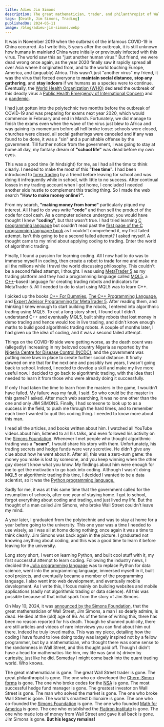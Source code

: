 ```yaml
---
title: Adieu Jim Simons
description: The great mathematician, trader, and philanthropist of Wall Street is gone.
tags: [Death, Jim Simons, Trading]
publishedOn: 2024-05-11
image: /blog/adieu-jim-simons.webp
---
```


It was in November 2019 when the outbreak of the infamous COVID-19 in China occurred. As I write this, 5 years after the
outbreak, it is still unknown how humans in mainland China were initially or previously infected with this virus. The
world saw this as "just another human virus." But friend, we were dead wrong once again, as the year 2020 finally saw it
rapidly spread all over Asia where it originated from, and to the world touching Europe, America, and (arguably) Africa.
This wasn't just "another virus" my friend, it was the virus that forced everyone to **maintain social distance**,
**stop any gathering**, and **stay indoors** if we humans as a species were to continue. Eventually, the
[World Health Organization (WHO)](https://www.who.int) declared the outbreak of this deadly virus a
[Public Health Emergency of International Concern](https://en.wikipedia.org/wiki/Public_Health_Emergency_of_International_Concern)
and a [pandemic](https://en.wikipedia.org/wiki/Pandemic).

I had just gotten into the polytechnic two months before the outbreak of COVID-19 and was preparing for exams next year
2020, which would commence in February and end in March. Fortunately, we did manage to finish the exams even when the
wave of the virus just blew to Africa and was gaining its momentum before all hell broke loose: schools were closed,
churches were closed, all social gatherings were canceled and if any was found to be done, it was a "sin" and a
punishable offense by the government. Till further notice from the government, I was going to stay at home all day, my
fantasy dream of **"school life"** was dead before my own eyes.

This was a good time (in hindsight) for me, as I had all the time to think clearly. I needed to make the most of this
**"free time".** I had been introduced to [forex trading](https://en.wikipedia.org/wiki/Foreign_exchange_market) by a
friend before leaving for school and was doing it infrequently while in school, with little to no success. After
continual losses in my trading account when I got home, I concluded I needed another side hustle to complement this
trading thing. So I made the web search **"How to make money online?".**

From my search, **"making money from home"** particularly piqued my interest. All I had to do was write **"code"** and
then sell the product of the code for cool cash. As a computer science undergrad, you would have thought I knew
**"coding"**, but that wasn't true. I had tried learning [C programming language](https://en.wikipedia.org/wiki/The_C_Programming_Language)
but couldn't read past the
[first page of the C programming language book](https://www.amazon.com/Programming-Language-2nd-Brian-Kernighan/dp/0131103628)
as I couldn't comprehend it, my first failed attempt. Isn't this going to be a second failed attempt? I asked myself. A
thought came to my mind about applying coding to trading. Enter the world of algorithmic trading.

Finally, I found a passion for learning coding. All I now had to do was to immerse myself in coding, then create a robot
to trade for me and make me all the millions while I travel the world discussing philosophy. This couldn't be a second
failed attempt, I thought. I was using [MetaTrader 5](https://en.wikipedia.org/wiki/MetaTrader_4) as my trading platform
and they had a programming language called [MQL5](https://www.metaquotes.net/en/metatrader5/algorithmic-trading/mql5), a
[C++](https://en.wikipedia.org/wiki/C%2B%2B)-based language for creating trading robots and indicators for MetaTrader 5.
All I needed to do to start using MQL5 was to learn C++.

I picked up the books [C++ For Dummies](https://www.amazon.com/Dummies-7th-Stephen-R-Davis/dp/111882377X),
[The C++ Programming Language](https://www.amazon.com/C-Programming-Language-4th/dp/0321563840), and
[Expert Advisor Programming for MetaTrader 5](https://www.amazon.com/Expert-Advisor-Programming-MetaTrader-automated/dp/0982645953).
After reading them, and thinking I knew enough to start building the robots, I entered into algorithmic trading using
MQL5. To cut a long story short, I found out I didn't understand C++ and eventually MQL5, built shitty robots that lost
money in demo trading and hence would too in live trading, and didn't know enough maths to build good algorithmic
trading robots. A couple of months later, I had given up the idea of coding, and it was a second failed attempt.

Things on the COVID-19 side were getting worse, as the death count was (allegedly) increasing in my beloved country
Nigeria as reported by the [Nigeria Centre for Disease Control (NCDC)](https://ncdc.gov.ng), and the government was
putting more laws in place to create further social distance. It finally dawned on me that for the next one and possibly
two years, I wasn't going back to school. Indeed, I needed to develop a skill and make my live more useful now. I
decided to go back to algorithmic trading, with the idea that I needed to learn it from those who were already doing it
successfully.

If only I had taken the time to learn from the masters in the game, I wouldn't have failed. My failure was my fault, I
said. So who could be the master in this game? I asked. After much web searching, it was no one other than the one and
only JIM SIMONS. Finally, I had someone to look up to as a success in the field, to push me through the hard times, and
to remember each time I wanted to quit this coding thing. I needed to know more about this man.

I read all the articles, and books written about him. I watched all YouTube videos about him, listened to all his talks,
and even followed his activity on the [Simons Foundation](https://www.simonsfoundation.org/). Whenever I met people who
thought algorithmic trading was a **"scam"**, I would share his story with them. Unfortunately, his trading secrets and
hedge funds were very secretive. He didn't give any clue about how he went about it. After all, this was a zero-sum game:
the money you make is lost by someone, and you keep winning when the other guy doesn't know what you know. My findings
about him were enough for me to get the motivation to go back into coding. Although I wasn't doing MQL5 or algorithmic
trading this time, I decided I wanted to be a data scientist, so it was the
[Python programming language.](https://www.python.org)

Sadly for me, it was at this same time that the government called for the resumption of schools, after one year of
staying home. I got to school, forgot everything about coding and trading, and just lived my life. But the thought of a
man called Jim Simons, who broke Wall Street couldn't leave my mind.

A year later, I graduated from the polytechnic and was to stay at home for a year before going to the university. This
one year was a time I needed to use wisely, as I was all at home doing nothing; once again it was a time to think
clearly. Jim Simons was back again in the picture. I graduated not knowing anything about coding, and this was a good
time to learn it before leaving for the university.

Long story short, I went on learning Python, and built cool stuff with it, my first successful attempt to learn coding.
Following the industry news, I decided the [Julia programming language](https://julialang.org) was to replace Python for
data science, went into the programming language, immersed myself in it, built cool projects, and eventually became a
member of the programming language. I also went into web development, and eventually mobile development. As I write
this, I focus mainly on building websites and mobile applications (sadly not algorithmic trading or data science). All
this was possible because of that initial spark from the story of Jim Simons.

On May 10, 2024, it was
[announced by the Simons Foundation](https://www.simonsfoundation.org/2024/05/10/simons-foundation-co-founder-mathematician-and-investor-jim-simons-dies-at-86/),
that the great mathematician of Wall Street, Jim Simons, a man I so dearly admire, is dead. He died at the (old) age of 86.
As of the time of writing this, there has been no reason reported for his death. Though he shunned publicity, there are
still articles and videos of rare interviews you can find about him out there. Indeed he truly loved maths. This was my
piece, detailing how the coding I have found to love doing today was largely inspired not by a fellow programmer, but by
a mathematician, who thought there was some sense to the randomness in Wall Street, and this thought paid off. Though I
didn't have a head for mathematics like him, my life was (and is) driven by curiosity, just like he did. Someday I might
come back into the quant trading world. Who knows.

The great mathematician is gone. The great Wall Street trader is gone. The great philanthropist is gone. The one who
co-developed the [Chern-Simon forms](https://en.wikipedia.org/wiki/Chern–Simons_form) is gone. The one who broke codes
for the [NSA](https://www.nsa.gov) is gone. The most successful hedge fund manager is gone. The greatest investor on
Wall Street is gone. The man who solved the market is gone. The one who broke Wall Street is gone. The world's smartest
billionaire is gone. The one who co-founded the [Simons Foundation](https://www.simonsfoundation.org/) is gone. The one
who founded [Math for America](https://www.mathforamerica.org) is gone. The one who established the
[Flatiron Institute](https://en.wikipedia.org/wiki/Flatiron_Institute) is gone. The one who made lots of money from Wall
Street and gave it all back is gone. Jim Simons is gone. **But his legacy remains!**
